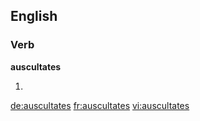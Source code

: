 
==English==

===Verb===
'''auscultates'''

# {{third-person singular of|auscultate}}

[[de:auscultates]]
[[fr:auscultates]]
[[vi:auscultates]]